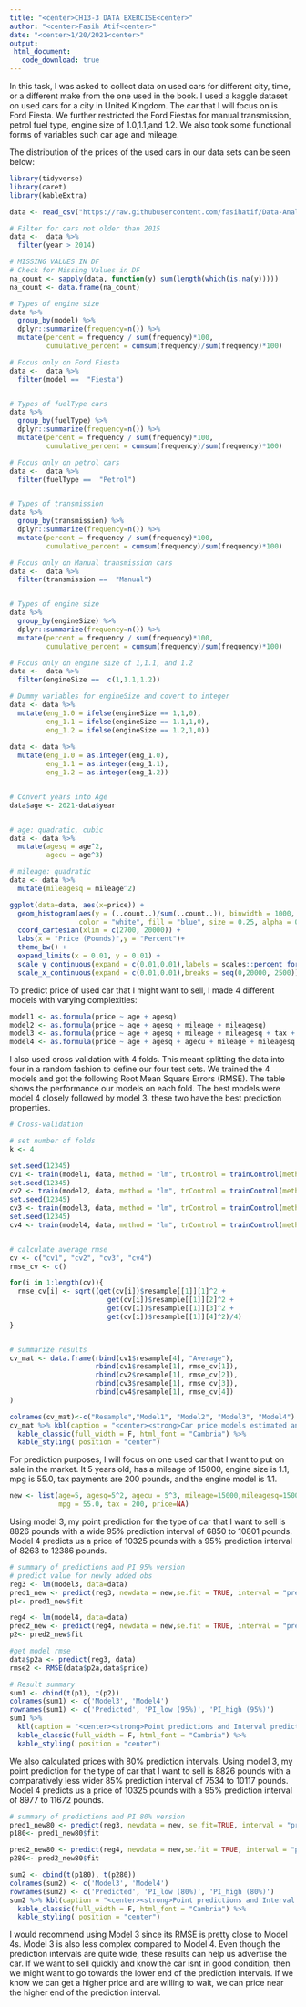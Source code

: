 ```yaml
---
title: "<center>CH13-3 DATA EXERCISE<center>"
author: "<center>Fasih Atif<center>"
date: "<center>1/20/2021<center>"
output:
 html_document:
   code_download: true
---
```


In this task, I was asked to collect data on used cars for different city, time, or a different make from the one used in the book. I used a kaggle dataset on used cars for a city in United Kingdom. The car that I will focus on is Ford Fiesta. We further restricted the Ford Fiestas for manual transmission, petrol fuel type, engine size of 1.0,1.1,and 1.2. We also took some functional forms of variables such car age and mileage.

The distribution of the prices of the used cars in our data sets can be seen below:

```r
library(tidyverse)
library(caret)
library(kableExtra)
```


```r
data <- read_csv("https://raw.githubusercontent.com/fasihatif/Data-Analysis-1-2-3/master/Data_Analysis_3/atif-fasih_da3_data-exercise/CH13_Q3/data/ford.csv")

```

```r
# Filter for cars not older than 2015
data <-  data %>%
  filter(year > 2014)

# MISSING VALUES IN DF
# Check for Missing Values in DF
na_count <- sapply(data, function(y) sum(length(which(is.na(y)))))
na_count <- data.frame(na_count)

# Types of engine size
data %>%
  group_by(model) %>%
  dplyr::summarize(frequency=n()) %>%
  mutate(percent = frequency / sum(frequency)*100,
         cumulative_percent = cumsum(frequency)/sum(frequency)*100)

# Focus only on Ford Fiesta
data <-  data %>%
  filter(model ==  "Fiesta")


# Types of fuelType cars
data %>%
  group_by(fuelType) %>%
  dplyr::summarize(frequency=n()) %>%
  mutate(percent = frequency / sum(frequency)*100,
         cumulative_percent = cumsum(frequency)/sum(frequency)*100)

# Focus only on petrol cars
data <-  data %>%
  filter(fuelType ==  "Petrol")


# Types of transmission
data %>%
  group_by(transmission) %>%
  dplyr::summarize(frequency=n()) %>%
  mutate(percent = frequency / sum(frequency)*100,
         cumulative_percent = cumsum(frequency)/sum(frequency)*100)

# Focus only on Manual transmission cars
data <-  data %>%
  filter(transmission ==  "Manual")


# Types of engine size
data %>%
  group_by(engineSize) %>%
  dplyr::summarize(frequency=n()) %>%
  mutate(percent = frequency / sum(frequency)*100,
         cumulative_percent = cumsum(frequency)/sum(frequency)*100)

# Focus only on engine size of 1,1.1, and 1.2
data <-  data %>%
  filter(engineSize ==  c(1,1.1,1.2))

# Dummy variables for engineSize and covert to integer
data <- data %>%
  mutate(eng_1.0 = ifelse(engineSize == 1,1,0),
         eng_1.1 = ifelse(engineSize == 1.1,1,0),
         eng_1.2 = ifelse(engineSize == 1.2,1,0))
  
data <- data %>%
  mutate(eng_1.0 = as.integer(eng_1.0),
         eng_1.1 = as.integer(eng_1.1),
         eng_1.2 = as.integer(eng_1.2))


# Convert years into Age
data$age <- 2021-data$year


# age: quadratic, cubic
data <- data %>%
  mutate(agesq = age^2,
         agecu = age^3)

# mileage: quadratic
data <- data %>%
  mutate(mileagesq = mileage^2)
```

```r
ggplot(data=data, aes(x=price)) +
  geom_histogram(aes(y = (..count..)/sum(..count..)), binwidth = 1000, boundary=0,
                 color = "white", fill = "blue", size = 0.25, alpha = 0.8,  show.legend=F, na.rm=TRUE) +
  coord_cartesian(xlim = c(2700, 20000)) +
  labs(x = "Price (Pounds)",y = "Percent")+
  theme_bw() +
  expand_limits(x = 0.01, y = 0.01) +
  scale_y_continuous(expand = c(0.01,0.01),labels = scales::percent_format(accuracy = 1)) +
  scale_x_continuous(expand = c(0.01,0.01),breaks = seq(0,20000, 2500))

```


To predict price of used car that I might want to sell, I made 4 different models with varying complexities:

```r
model1 <- as.formula(price ~ age + agesq)
model2 <- as.formula(price ~ age + agesq + mileage + mileagesq)
model3 <- as.formula(price ~ age + agesq + mileage + mileagesq + tax + mpg + eng_1.0 + eng_1.1 + eng_1.2)
model4 <- as.formula(price ~ age + agesq + agecu + mileage + mileagesq + tax + eng_1.0*age + eng_1.1*age + eng_1.2*age + mpg*age + mileage*age + tax*age)

```

I also used cross validation with 4 folds. This meant splitting the data into four in a random fashion to define our four test sets. We trained the 4 models and got the following Root Mean Square Errors (RMSE). The table shows the performance our models on each fold. The best models were model 4 closely followed by model 3. these two have the best prediction properties.
```r
# Cross-validation

# set number of folds
k <- 4

set.seed(12345)
cv1 <- train(model1, data, method = "lm", trControl = trainControl(method = "cv", number = k))
set.seed(12345)
cv2 <- train(model2, data, method = "lm", trControl = trainControl(method = "cv", number = k))
set.seed(12345)
cv3 <- train(model3, data, method = "lm", trControl = trainControl(method = "cv", number = k), na.action = "na.omit")
set.seed(12345)
cv4 <- train(model4, data, method = "lm", trControl = trainControl(method = "cv", number = k), na.action = "na.omit")


# calculate average rmse
cv <- c("cv1", "cv2", "cv3", "cv4")
rmse_cv <- c()

for(i in 1:length(cv)){
  rmse_cv[i] <- sqrt((get(cv[i])$resample[[1]][1]^2 +
                        get(cv[i])$resample[[1]][2]^2 +
                        get(cv[i])$resample[[1]][3]^2 +
                        get(cv[i])$resample[[1]][4]^2)/4)
}


# summarize results
cv_mat <- data.frame(rbind(cv1$resample[4], "Average"),
                     rbind(cv1$resample[1], rmse_cv[1]),
                     rbind(cv2$resample[1], rmse_cv[2]),
                     rbind(cv3$resample[1], rmse_cv[3]),
                     rbind(cv4$resample[1], rmse_cv[4])
)

colnames(cv_mat)<-c("Resample","Model1", "Model2", "Model3", "Model4")
cv_mat %>% kbl(caption = "<center><strong>Car price models estimated and evaluated using 4 fold cross validation and RMSE</strong></center>", escape = FALSE) %>%
  kable_classic(full_width = F, html_font = "Cambria") %>%
  kable_styling( position = "center")


```

For prediction purposes, I will focus on one used car that I want to put on sale in the market. It 5 years old, has a mileage of 15000, engine size is 1.1, mpg is 55.0, tax payments are 200 pounds, and the engine model is 1.1.

```r
new <- list(age=5, agesq=5^2, agecu = 5^3, mileage=15000,mileagesq=15000^2, eng_1.1 = 1, eng_1.0 = 0, eng_1.2 = 0,engineSize = 1.1,
            mpg = 55.0, tax = 200, price=NA)
```

Using model 3, my point prediction for the type of car that I want to sell is 8826 pounds with a wide 95% prediction interval of 6850 to 10801 pounds. Model 4 predicts us a price of 10325 pounds with a 95% prediction interval of 8263 to 12386 pounds. 

```r
# summary of predictions and PI 95% version
# predict value for newly added obs
reg3 <- lm(model3, data=data)
pred1_new <- predict(reg3, newdata = new,se.fit = TRUE, interval = "prediction")
p1<- pred1_new$fit

reg4 <- lm(model4, data=data)
pred2_new <- predict(reg4, newdata = new,se.fit = TRUE, interval = "prediction")
p2<- pred2_new$fit

#get model rmse
data$p2a <- predict(reg3, data)
rmse2 <- RMSE(data$p2a,data$price)

# Result summary
sum1 <- cbind(t(p1), t(p2))
colnames(sum1) <- c('Model3', 'Model4')
rownames(sum1) <- c('Predicted', 'PI_low (95%)', 'PI_high (95%)')
sum1 %>%
  kbl(caption = "<center><strong>Point predictions and Interval predictions (95%) using Model 3 and 4 </strong></center>", escape = FALSE) %>%
  kable_classic(full_width = F, html_font = "Cambria") %>%
  kable_styling( position = "center")

```

We also calculated prices with 80% prediction intervals. Using model 3, my point prediction for the type of car that I want to sell is 8826 pounds with a comparatively less wider 85% prediction interval of 7534 to 10117 pounds. Model 4 predicts us a price of 10325 pounds with a 95% prediction interval of 8977 to 11672 pounds. 
```r
# summary of predictions and PI 80% version
pred1_new80 <- predict(reg3, newdata = new, se.fit=TRUE, interval = "prediction", level=0.8)
p180<- pred1_new80$fit

pred2_new80 <- predict(reg4, newdata = new,se.fit = TRUE, interval = "prediction", level=0.8)
p280<- pred2_new80$fit

sum2 <- cbind(t(p180), t(p280))
colnames(sum2) <- c('Model3', 'Model4')
rownames(sum2) <- c('Predicted', 'PI_low (80%)', 'PI_high (80%)')
sum2 %>% kbl(caption = "<center><strong>Point predictions and Interval predictions (80%) using Model 3 and 4 </strong></center>", escape = FALSE) %>%
  kable_classic(full_width = F, html_font = "Cambria") %>%
  kable_styling( position = "center")


```

I would recommend using Model 3 since its RMSE is pretty close to Model 4s. Model 3 is also less complex compared to Model 4. Even though the prediction intervals are quite wide, these results can help us advertise the car. If we want to sell quickly and know the car isnt in good condition, then we might want to go towards the lower end of the prediction intervals. If we know we can get a higher price and are willing to wait, we can price near the higher end of the prediction interval.


